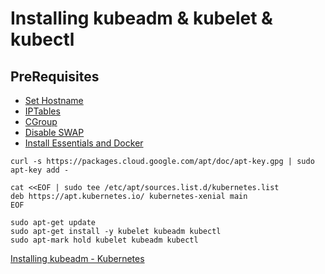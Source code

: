 
<SEO title="Installing kubeadm & kubelet & kubectl" />

# Installing kubeadm & kubelet & kubectl
## PreRequisites
* [Set Hostname](/set-hostname)
* [IPTables](/config-iptables)
* [CGroup](/enable-cgroup)
* [Disable SWAP](/disable-swap)
* [Install Essentials and Docker](/install-docker)

```
curl -s https://packages.cloud.google.com/apt/doc/apt-key.gpg | sudo apt-key add -

cat <<EOF | sudo tee /etc/apt/sources.list.d/kubernetes.list
deb https://apt.kubernetes.io/ kubernetes-xenial main
EOF

sudo apt-get update
sudo apt-get install -y kubelet kubeadm kubectl
sudo apt-mark hold kubelet kubeadm kubectl

```

[Installing kubeadm - Kubernetes](https://kubernetes.io/docs/setup/production-environment/tools/kubeadm/install-kubeadm/)